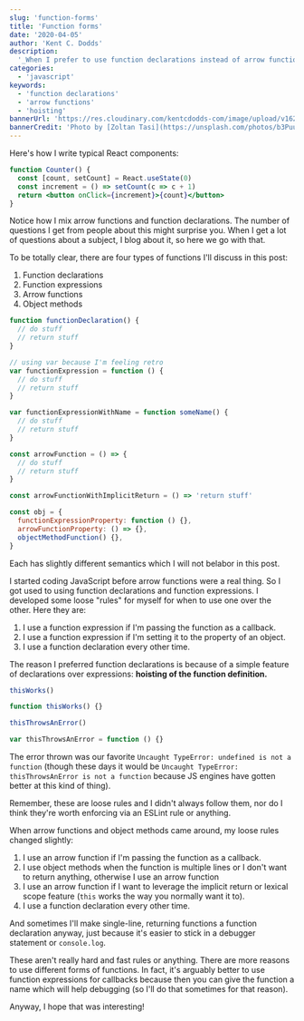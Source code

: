 ```yaml
---
slug: 'function-forms'
title: 'Function forms'
date: '2020-04-05'
author: 'Kent C. Dodds'
description:
  '_When I prefer to use function declarations instead of arrow functions_'
categories:
  - 'javascript'
keywords:
  - 'function declarations'
  - 'arrow functions'
  - 'hoisting'
bannerUrl: 'https://res.cloudinary.com/kentcdodds-com/image/upload/v1625032732/kentcdodds.com/content/blog/function-forms/banner.jpg'
bannerCredit: 'Photo by [Zoltan Tasi](https://unsplash.com/photos/b3PuuRU8IPc)'
---
```


Here's how I write typical React components:

```jsx
function Counter() {
  const [count, setCount] = React.useState(0)
  const increment = () => setCount(c => c + 1)
  return <button onClick={increment}>{count}</button>
}
```

Notice how I mix arrow functions and function declarations. The number of
questions I get from people about this might surprise you. When I get a lot of
questions about a subject, I blog about it, so here we go with that.

To be totally clear, there are four types of functions I'll discuss in this
post:

1. Function declarations
2. Function expressions
3. Arrow functions
4. Object methods

```javascript
function functionDeclaration() {
  // do stuff
  // return stuff
}

// using var because I'm feeling retro
var functionExpression = function () {
  // do stuff
  // return stuff
}

var functionExpressionWithName = function someName() {
  // do stuff
  // return stuff
}

const arrowFunction = () => {
  // do stuff
  // return stuff
}

const arrowFunctionWithImplicitReturn = () => 'return stuff'

const obj = {
  functionExpressionProperty: function () {},
  arrowFunctionProperty: () => {},
  objectMethodFunction() {},
}
```

Each has slightly different semantics which I will not belabor in this post.

I started coding JavaScript before arrow functions were a real thing. So I got
used to using function declarations and function expressions. I developed some
loose "rules" for myself for when to use one over the other. Here they are:

1. I use a function expression if I'm passing the function as a callback.
2. I use a function expression if I'm setting it to the property of an object.
3. I use a function declaration every other time.

The reason I preferred function declarations is because of a simple feature of
declarations over expressions: **hoisting of the function definition.**

```javascript
thisWorks()

function thisWorks() {}

thisThrowsAnError()

var thisThrowsAnError = function () {}
```

The error thrown was our favorite
`Uncaught TypeError: undefined is not a function` (though these days it would be
`Uncaught TypeError: thisThrowsAnError is not a function` because JS engines
have gotten better at this kind of thing).

Remember, these are loose rules and I didn't always follow them, nor do I think
they're worth enforcing via an ESLint rule or anything.

When arrow functions and object methods came around, my loose rules changed
slightly:

1. I use an arrow function if I'm passing the function as a callback.
2. I use object methods when the function is multiple lines or I don't want to
   return anything, otherwise I use an arrow function
3. I use an arrow function if I want to leverage the implicit return or lexical
   scope feature (`this` works the way you normally want it to).
4. I use a function declaration every other time.

And sometimes I'll make single-line, returning functions a function declaration
anyway, just because it's easier to stick in a debugger statement or
`console.log`.

These aren't really hard and fast rules or anything. There are more reasons to
use different forms of functions. In fact, it's arguably better to use function
expressions for callbacks because then you can give the function a name which
will help debugging (so I'll do that sometimes for that reason).

Anyway, I hope that was interesting!
